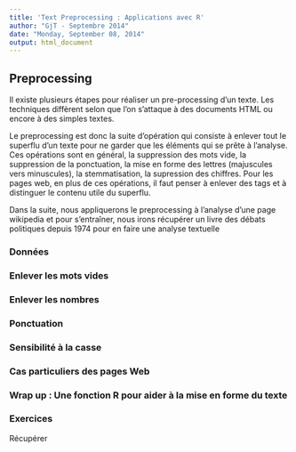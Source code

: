 ---
title: 'Text Preprocessing : Applications avec R'
author: "GjT - Septembre 2014"
date: "Monday, September 08, 2014"
output: html_document
---

## Preprocessing

Il existe plusieurs étapes pour réaliser un pre-processing d'un texte. Les techniques diffèrent selon que l'on s'attaque à des documents HTML ou encore à des simples textes. 

Le preprocessing est donc la suite d'opération qui consiste à enlever tout le superflu d'un texte pour ne garder que les éléments qui se prête à l'analyse. Ces opérations sont en général, la suppression des mots vide, la suppression de la ponctuation, la mise en forme des lettres (majuscules vers minuscules), la stemmatisation, la supression des chiffres. Pour les pages web, en plus de ces opérations, il faut penser à enlever des tags et à distinguer le contenu utile du superflu.

Dans la suite, nous appliquerons le preprocessing à l'analyse d'une page wikipedia  et pour s'entraîner, nous irons récupérer un livre des débats politiques depuis 1974 pour en faire une analyse textuelle

### Données

### Enlever les mots vides

### Enlever les nombres

### Ponctuation

### Sensibilité à la casse

### Cas particuliers des pages Web

### Wrap up : Une fonction R pour aider à la mise en forme du texte

### Exercices

Récupérer 